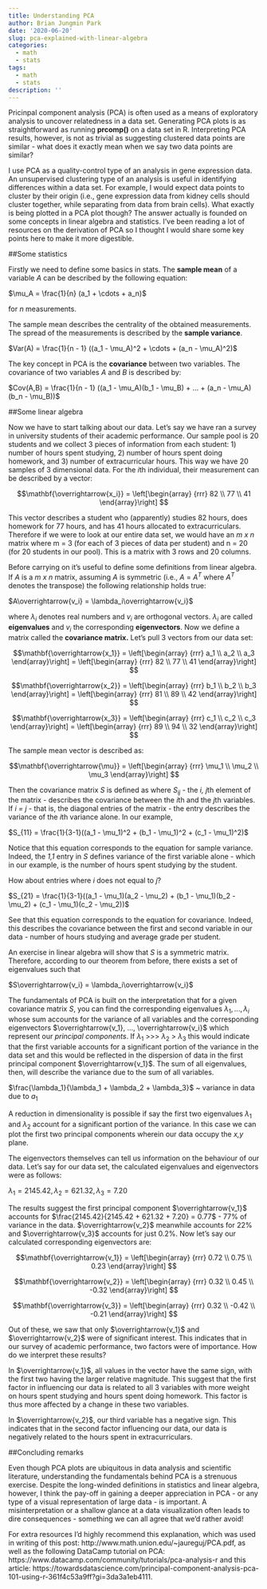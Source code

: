 ```yaml
---
title: Understanding PCA 
author: Brian Jungmin Park
date: '2020-06-20'
slug: pca-explained-with-linear-algebra
categories:
  - math
  - stats
tags:
  - math
  - stats
description: ''
---
```



Pricinpal component analysis (PCA) is often used as a means of exploratory analysis to uncover relatedness in a data set. Generating PCA plots is as straightforward as running **prcomp()** on a data set in R. Interpreting PCA results, however, is not as trivial as suggesting clustered data points are similar - what does it exactly mean when we say two data points are similar? 


I use PCA as a quality-control type of an analysis in gene expression data. An unsupervised clustering type of an analysis is useful in identifying differences within a data set. For example, I would expect data points to cluster by their origin (i.e., gene expression data from kidney cells should cluster together, while separating from data from brain cells). What exactly is being plotted in a PCA plot though? The answer actually is founded on some concepts in linear algebra and statistics. I've been reading a lot of resources on the derivation of PCA so I thought I would share some key points here to make it more digestible. 




##Some statistics


Firstly we need to define some basics in stats. The **sample mean** of a variable *A* can be described by the following equation:


$\mu_A =  \frac{1}{n} (a_1 + \cdots + a_n)$  

for *n* measurements. 


The sample mean describes the centrality of the obtained measurements. The spread of the measurements is described by the **sample variance**. 


$Var(A) = \frac{1}{n - 1} ((a_1 - \mu_A)^2 + \cdots + (a_n - \mu_A)^2)$ 


The key concept in PCA is the **covariance** between two variables. The covariance of two variables *A* and *B* is described by:


$Cov(A,B) = \frac{1}{n - 1} ((a_1 - \mu_A)(b_1 - \mu_B) + ... + (a_n - \mu_A)(b_n - \mu_B))$





##Some linear algebra


Now we have to start talking about our data. Let's say we have ran a survey in university students of their academic performance. Our sample pool is 20 students and we collect 3 pieces of information from each student: 1) number of hours spent studying, 2) number of hours spent doing homework, and 3) number of extracurricular hours. This way we have 20 samples of 3 dimensional data. For the *i*th individual, their measurement can be described by a vector:


$$\mathbf{\overrightarrow{x_i}} = \left[\begin{array}
{rrr}
82  \\
77  \\
41 
\end{array}\right]
$$


This vector describes a student who (apparently) studies 82 hours, does homework for 77 hours, and has 41 hours allocated to extracurriculars. Therefore if we were to look at our entire data set, we would have an *m x n* matrix where m = 3 (for each of 3 pieces of data per student) and n = 20 (for 20 students in our pool). This is a matrix with 3 rows and 20 columns.


Before carrying on it's useful to define some definitions from linear algebra. If *A* is a *m x n* matrix, assuming *A* is symmetric (i.e., $A$ = $A^T$ where $A^T$ denotes the transpose) the following relationship holds true:


$A\overrightarrow{v_i} = \lambda_i\overrightarrow{v_i}$ 


where $\lambda_i$ denotes real numbers and $v_i$ are orthogonal vectors. $\lambda_i$ are called **eigenvalues** and $v_i$ the corresponding **eigenvectors**. Now we define a matrix called the **covariance matrix.** Let's pull 3 vectors from our data set:



$$\mathbf{\overrightarrow{x_1}} = \left[\begin{array}
{rrr}
a_1  \\
a_2  \\
a_3 
\end{array}\right]
= \left[\begin{array}
{rrr}
82  \\
77  \\
41 
\end{array}\right]
$$

$$\mathbf{\overrightarrow{x_2}} = \left[\begin{array}
{rrr}
b_1  \\
b_2  \\
b_3 
\end{array}\right]
= \left[\begin{array}
{rrr}
81  \\
89  \\
42 
\end{array}\right]
$$

$$\mathbf{\overrightarrow{x_3}} = \left[\begin{array}
{rrr}
c_1  \\
c_2  \\
c_3
\end{array}\right]
= \left[\begin{array}
{rrr}
89  \\
94  \\
32 
\end{array}\right]
$$


The sample mean vector is described as:

$$\mathbf{\overrightarrow{\mu}} = \left[\begin{array}
{rrr}
\mu_1  \\
\mu_2  \\
\mu_3 
\end{array}\right]
$$


Then the covariance matrix *S* is defined as where *$S_{ij}$* - the *i, j*th element of the matrix - describes the covariance between the *i*th and the *j*th variables. If *i = j* - that is, the diagonal entries of the matrix - the entry describes the variance of the *i*th variance alone. In our example,


$S_{11} =  \frac{1}{3-1}((a_1 - \mu_1)^2 + (b_1 - \mu_1)^2 + (c_1 - \mu_1)^2)$ 


Notice that this equation corresponds to the equation for sample variance. Indeed, the *1,1* entry in *S* defines variance of the first variable alone - which in our example, is the number of hours spent studying by the student. 


How about entries where *i* does not equal to *j*?


$S_{21} =  \frac{1}{3-1}((a_1 - \mu_1)(a_2 - \mu_2) + (b_1 - \mu_1)(b_2 - \mu_2) + (c_1 - \mu_1)(c_2 - \mu_2))$


See that this equation corresponds to the equation for covariance. Indeed, this describes the covariance between the first and second variable in our data - number of hours studying and average grade per student. 


An exercise in linear algebra will show that *S* is a symmetric matrix. Therefore, according to our theorem from before, there exists a set of eigenvalues such that 


$S\overrightarrow{v_i} = \lambda_i\overrightarrow{v_i}$ 



The fundamentals of PCA is built on the interpretation that for a given covariance matrix *S*, you can find the corresponding eigenvalues $\lambda_1, ..., \lambda_i$ whose sum accounts for the variance of all variables and the corresponding eigenvectors $\overrightarrow{v_1}, ..., \overrightarrow{v_i}$ which represent our *principal components*. If $\lambda_1$ >>> $\lambda_2$ > $\lambda_3$ this would indicate that the first variable accounts for a significant portion of the variance in the data set and this would be reflected in the dispersion of data in the first principal component $\overrightarrow{v_1}$. The sum of all eigenvalues, then, will describe the variance due to the sum of all variables. 


$\frac{\lambda_1}{\lambda_1 + \lambda_2 + \lambda_3}$ ~ variance in data due to $a_1$ 



A reduction in dimensionality is possible if say the first two eigenvalues $\lambda_1$ and $\lambda_2$ account for a significant portion of the variance. In this case we can plot the first two principal components wherein our data occupy the *x,y* plane. 


The eigenvectors themselves can tell us information on the behaviour of our data. Let's say for our data set, the calculated eigenvalues and eigenvectors were as follows:


$\lambda_1 = 2145.42, \lambda_2 = 621.32, \lambda_3 = 7.20$


The results suggest the first principal component $\overrightarrow{v_1}$ accounts for $\frac{2145.42}{2145.42 + 621.32 + 7.20} = 0.77$ - 77% of variance in the data. $\overrightarrow{v_2}$ meanwhile accounts for 22% and $\overrightarrow{v_3}$ accounts for just 0.2%. Now let's say our calculated corresponding eigenvectors are:



$$\mathbf{\overrightarrow{v_1}} = \left[\begin{array}
{rrr}
0.72  \\
0.75  \\
0.23 
\end{array}\right]
$$





$$\mathbf{\overrightarrow{v_2}} = \left[\begin{array}
{rrr}
0.32  \\
0.45  \\
-0.32 
\end{array}\right]
$$



$$\mathbf{\overrightarrow{v_3}} = \left[\begin{array}
{rrr}
0.32  \\
-0.42  \\
-0.21 
\end{array}\right]
$$


Out of these, we saw that only $\overrightarrow{v_1}$ and $\overrightarrow{v_2}$ were of significant interest. This indicates that in our survey of academic performance, two factors were of importance. How do we interpret these results? 


In $\overrightarrow{v_1}$, all values in the vector have the same sign, with the first two having the larger relative magnitude. This suggest that the first factor in influencing our data is related to all 3 variables with more weight on hours spent studying and hours spent doing homework. This factor is thus more affected by a change in these two variables. 


In $\overrightarrow{v_2}$, our third variable has a negative sign. This indicates that in the second factor influencing our data, our data is negatively related to the hours spent in extracurriculars.





##Concluding remarks

Even though PCA plots are ubiquitous in data analysis and scientific literature, understanding the fundamentals behind PCA is a strenuous exercise. Despite the long-winded definitions in statistics and linear algebra, however, I think the pay-off in gaining a deeper appreciation in PCA - or any type of a visual representation of large data - is important. A misinterpretation or a shallow glance at a data visualization often leads to dire consequences - something we can all agree that we'd rather avoid! 


For extra resources I'd highly recommend this explanation, which was used in writing of this post: http://www.math.union.edu/~jaureguj/PCA.pdf, as well as the following DataCamp tutorial on PCA: https://www.datacamp.com/community/tutorials/pca-analysis-r and this article: https://towardsdatascience.com/principal-component-analysis-pca-101-using-r-361f4c53a9ff?gi=3da3a1eb4111. 

